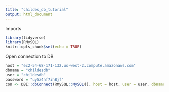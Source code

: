 ```yaml
---
title: "childes_db_tutorial"
output: html_document
---
```


Imports
```r
library(tidyverse)
library(RMySQL)
knitr::opts_chunk$set(echo = TRUE)
```

Open connection to DB
```r
host = "ec2-54-68-171-132.us-west-2.compute.amazonaws.com"
dbname = "childesdb"
user = "childesdb"
password = "uy5z4hf7ihBjf"
con <- DBI::dbConnect(RMySQL::MySQL(), host = host, user = user, dbname = dbname, password = password)
```

